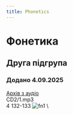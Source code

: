 ```yaml
---
title: Phonetics
---
```


# Фонетика

## Друга підгрупа

### Додано 4.09.2025

[Архів з аудіо](https://drive.google.com/drive/mobile/folders/1wS6gswOli-StjoNAvlZ7RwPoZV7mU7x8) \
CD2/1.mp3 \
4 132-133
![fn1](/img/fn2_1.jpg) \
